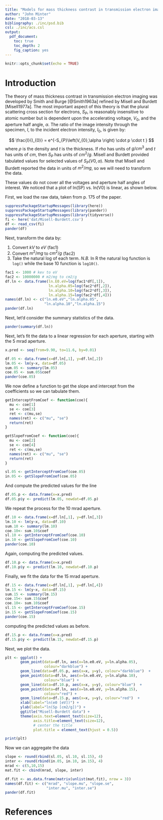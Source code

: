 ```yaml
---
title: "Models for mass thickness contrast in transmission electron imaging"
author: "John Minter"
date: "2018-03-13"
bibliography: ./inc/psd.bib
csl: ./inc/acs.csl
output:
  pdf_document:
    toc: true
    toc_depth: 2
    fig_caption: yes
---
```


```r
knitr::opts_chunk$set(echo = TRUE)
```

# Introduction

The theory of mass thickness contrast in transmission electron imaging
was developed by Smith and Burge [@Smith1963a] refined by Misell and
Burdett [Misell1977a]. The most important aspect of this theory is that
the plural scattering cross section for electrons, $S_{P}$, is
reasonably insensitive to atomic number but is dependent upon the
accelerating voltage, $V_{0}$, and the aperture half angle, $\alpha$.
The ratio of the image intensity through the specimen, $I$, to the
incident electron intensity, $I_{0}$, is given by:

$$ \frac{I}{I_{0}} = e^{-S_{P}\left(V_{0},\alpha \right) \cdot p \cdot t } $$
where $\rho$ is the density and $t$ is the thickness. If $rho$ has units
of $g/cm^3$ and $t$ has units of $cm$, then $S_{P}$ has units of
$cm^{2}/g$. Misell and Burdett provided tabulated values for selected
values of $S_{P}(V0,\alpha)$. Note that Misell and Burdett reported the
data in units of $m^2/mg$, so we will need to transform the data.

These values do not cover all the voltages and aperture half angles of
interest. We noticed that a plot of ln(SP) vs. ln(V0) is linear, as
shown below.

First, we load the raw data, taken from p. 175 of the paper.

```r
suppressPackageStartupMessages(library(here))
suppressPackageStartupMessages(library(pander))
suppressPackageStartupMessages(library(tidyverse))
fi <- here('dat/Misell-Burdett.csv')
df <- read_csv(fi)
pander(df)
```

\clearpage

Next, transform the data by:

1. Convert $kV$ to $eV$ (fac1)
2. Convert $m^2/mg$ to $cm^2/g$ (fac2)
3. Take the natural log of each term. *N.B.* In R the natural log
function is `log()` while the base 10 function is `log10()`.


```r
fac1 <- 1000 # kev to eV
fac2 <- 10000000 # m2/mg to cm2/g 
df.ln <- data.frame(ln.E0.eV=log(fac1*df[,1]),
                    ln.alpha.05=log(fac2*df[,2]),
                    ln.alpha.10=log(fac2*df[,3]),
                    ln.alpha.15=log(fac2*df[,4]))
names(df.ln) <- c("ln.e0.eV","ln.alpha.05",
                  "ln.alpha.10","ln.alpha.15")
pander(df.ln)
```

Next, let'd consider the summary statistics of the data.

```r
pander(summary(df.ln))
```

Next, let's fit the data to a linear regression for each aperture,
starting with the 5 mrad aperture.

```r
x.pred <- seq(from=9.90, to=11.6, by=0.01)

df.05 <- data.frame(x=df.ln[,1], y=df.ln[,2])
lm.05 <- lm(y~x, data=df.05)
sum.05 <- summary(lm.05)
coe.05 <- sum.05$coef
pander(coe.05)
```

\clearpage 

We now define a function to get the slope and intercept from the
coefficients so we can tabulate them.

```r
getInterceptFromCoef <- function(coe){
  mu <- coe[1]
  se <- coe[3]
  ret <- c(mu,se)
  names(ret) <- c("mu", "se")
  return(ret)
}

getSlopeFromCoef <- function(coe){
  mu <- coe[2]
  se <- coe[4]
  ret <- c(mu,se)
  names(ret) <- c("mu", "se")
  return(ret)
}

sl.05 <- getInterceptFromCoef(coe.05)
in.05 <- getSlopeFromCoef(coe.05)
```
And compute the predicted values for the line

```r
df.05.p <- data.frame(x=x.pred)
df.05.p$y <- predict(lm.05, newdat=df.05.p)
```

We repeat the process for the 10 mrad aperture.

```r
df.10 <- data.frame(x=df.ln[,1], y=df.ln[,3])
lm.10 <- lm(y~x, data=df.10)
sum.10 <- summary(lm.10)
coe.10<- sum.10$coef
sl.10 <- getInterceptFromCoef(coe.10)
in.10 <- getSlopeFromCoef(coe.10)
pander(coe.10)
```

Again, computing the predicted values.

```r
df.10.p <- data.frame(x=x.pred)
df.10.p$y <- predict(lm.10, newdat=df.10.p)
```

Finally, we fit the data for the 15 mrad aperture.

```r
df.15 <- data.frame(x=df.ln[,1], y=df.ln[,4])
lm.15 <- lm(y~x, data=df.15)
sum.15 <- summary(lm.15)
coe.15<- sum.15$coef
coe.10<- sum.10$coef
sl.15 <- getInterceptFromCoef(coe.15)
in.15 <- getSlopeFromCoef(coe.15)
pander(coe.15)
```

computing the predicted values as before.

```r
df.15.p <- data.frame(x=x.pred)
df.15.p$y <- predict(lm.15, newdat=df.15.p)
```

\clearpage

Next, we plot the data.

```r

plt <- ggplot() +
       geom_point(data=df.ln, aes(x=ln.e0.eV, y=ln.alpha.05),
                  colour="darkblue") +
       geom_line(data=df.05.p, aes(x=x, y=y), colour="darkblue")  +
       geom_point(data=df.ln, aes(x=ln.e0.eV, y=ln.alpha.10),
                  colour="blue") +
       geom_line(data=df.10.p, aes(x=x, y=y), colour="blue")  +
       geom_point(data=df.ln, aes(x=ln.e0.eV, y=ln.alpha.15),
                  colour="red") +
       geom_line(data=df.15.p, aes(x=x, y=y), colour="red")  +
       xlab(label="ln(e0 [eV])") +
       ylab(label="ln(Sp [cm2/g])") +
       ggtitle("Misell-Burdett data") +
       theme(axis.text=element_text(size=12),
             axis.title=element_text(size=12),
             # center the title
             plot.title = element_text(hjust = 0.5))

print(plt)
```

\clearpage

Now we can aggregate the data

```r
slope <- round(rbind(sl.05, sl.10, sl.15), 4)
inter <- round(rbind(in.05, in.10, in.15), 4)
mrad <- c(5,10,15)
mat.fit <- cbind(mrad, slope, inter)

df.fit <- as.data.frame(matrix(unlist(mat.fit), nrow = 3))
names(df.fit) <- c("mrad", "slope.mu", "slope.se",
                   "inter.mu", "inter.se")
pander(df.fit)
```

\clearpage

# References
